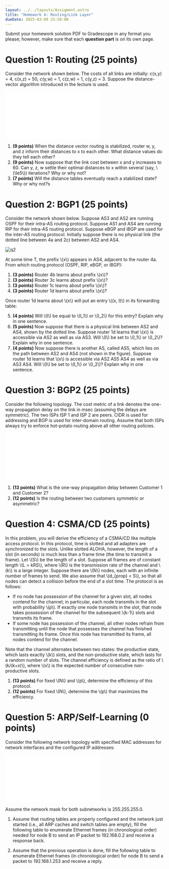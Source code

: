 ```yaml
---
layout: ../../layouts/Assigment.astro
title: "Homework 4: Routing/Link Layer"
dueDate: 2025-03-09 23:59:00
---
```


Submit your homework solution PDF to Gradescope in any format you please;
however, make sure that each **question part** is on its own page.

# Question 1: Routing (25 points)

Consider the network shown below. The costs of all links are initially: c(x,y) = 4, c(x,z) = 50, c(y,w) = 1, c(z,w) = 1, c(y,z) = 3. Suppose the distance-vector algorithm introduced in the lecture is used.

![q1](/imgs/hw4p1.pdf)

1. **(9 points)** When the distance vector routing is stabilized, router w, y, and z inform their distances to x to each other. What distance values do they tell each other?
2. **(9 points)** Now suppose that the link cost between x and y increases to 60. Can y, z, w settle their optimal distances to x within several (say, \\(\le5\\)) iterations? Why or why not?
3. **(7 points)** Will the distance tables eventually reach a stabilized state? Why or why not?s


# Question 2: BGP1 (25 points)

Consider the network shown below.
Suppose AS3 and AS2 are running OSPF for their intra-AS routing protocol.
Suppose AS1 and AS4 are running RIP for their intra-AS routing protocol.
Suppose eBGP and iBGP are used for the inter-AS routing protocol.
Initially suppose there is no physical link (the dotted line between 4a and 2c) between AS2 and AS4.

![q2](/imgs/hw4p2.jpg)

At some time T, the prefix \\(x\\) appears in AS4, adjacent to the router 4a.
From which routing protocol (OSPF, RIP, eBGP, or iBGP):

1. **(3 points)** Router 4b learns about prefix \\(x\\)?
2. **(3 points)** Router 3c learns about prefix \\(x\\)?
3. **(3 points)** Router 1c learns about prefix \\(x\\)?
4. **(3 points)** Router 1d learns about prefix \\(x\\)?

Once router 1d learns about \\(x\\) will put an entry \\((x, I)\\) in its forwarding table:

5. **(4 points)** Will \\(I\\) be equal to \\(I_1\\) or \\(I_2\\) for this entry? Explain why in one sentence.
6. **(5 points)** Now suppose that there is a physical link between AS2 and AS4, shown by the dotted line.
Suppose router 1d learns that \\(x\\) is accessible via AS2 as well as via AS3.
Will \\(I\\) be set to \\(I_1\\) or \\(I_2\\)? Explain why in one sentence.
7. **(4 points)** Now suppose there is another AS, called AS5, which lies on the path between AS2 and AS4 (not shown in the figure).
Suppose router 1d learns that \\(x\\) is accessible via AS2 AS5 AS4 as well as via AS3 AS4.
Will \\(I\\) be set to \\(I_1\\) or \\(I_2\\)? Explain why in one sentence.


# Question 3: BGP2 (25 points)

Consider the following topology.
The cost metric of a link denotes the one-way propagation delay on the link in msec (assuming the delays are symmetric).
The two ISPs ISP 1 and ISP 2 are peers.
CIDR is used for addressing and BGP is used for inter-domain routing.
Assume that both ISPs always try to enforce hot-potato routing above all other routing policies.

![q3](/imgs/hw4p3.pdf)

1. **(13 points)** What is the one-way propagation delay between Customer 1 and Customer 2?
2. **(12 points)** Is the routing between two customers symmetric or asymmetric?


# Question 4: CSMA/CD (25 points)


In this problem, you will derive the efficiency of a CSMA/CD like multiple access protocol.
In this protocol, time is slotted and all adapters are synchronized to the slots.
Unlike slotted ALOHA, however, the length of a slot (in seconds) is much less than a frame time (the time to transmit a frame).
Let \\(S\\) be the length of a slot.
Suppose all frames are of constant length \\(L = kRS\\), where \\(R\\) is the transmission rate of the channel and \\(k\\) is a large integer.
Suppose there are \\(N\\) nodes, each with an infinite number of frames to send.
We also assume that \\(d_\{prop\} < S\\), so that all nodes can detect a collision before the end of a slot time.
The protocol is as follows:

- If no node has possession of the channel for a given slot, all nodes contend for the channel; in particular, each node transmits in the slot with probability \\(p\\). If exactly one node transmits in the slot, that node takes possession of the channel for the subsequent \\(k-1\\) slots and transmits its frame.
- If some node has possession of the channel, all other nodes refrain from transmitting until the node that possesses the channel has finished transmitting its frame. Once this node has transmitted its frame, all nodes contend for the channel.

Note that the channel alternates between two states: the productive state, which lasts exactly \\(k\\) slots, and the non-productive state, which lasts for a random number of slots.
The channel efficiency is defined as the ratio of \\(k/(k+x)\\), where \\(x\\) is the expected number of consecutive non-productive slots.

1. **(13 points)** For fixed \\(N\\) and \\(p\\), determine the efficiency of this protocol.
2. **(12 points)** For fixed \\(N\\), determine the \\(p\\) that maximizes the efficiency.


# Question 5: ARP/Self-Learning (0 points)

Consider the following network topology with specified MAC addresses for network interfaces and the configured IP addresses:

![q5](/imgs/hw4p5.pdf)

Assume the network mask for both subnetworks is 255.255.255.0.

1. Assume that routing tables are properly configured and the network just started (i.e., all ARP caches and switch tables are empty), fill the following table to enumerate Ethernet frames (in chronological order) needed for node B to send an IP packet to 192.168.0.2 and receive a response back.

2. Assume that the previous operation is done,  fill the following table to enumerate Ethernet frames (in chronological order) for node B to send a packet to 192.168.1.253 and receive a reply.
